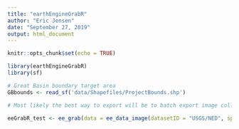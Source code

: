```yaml
---
title: "earthEngineGrabR"
author: "Eric Jensen"
date: "September 27, 2019"
output: html_document
---
```


```r
knitr::opts_chunk$set(echo = TRUE)

library(earthEngineGrabR)
library(sf)
```

```r
# Great Basin boundary target area
GBbounds <- read_sf('data/Shapefiles/ProjectBounds.shp')

# Most likely the best way to export will be to batch export image collections to drive using the fittoprecipe batch script and then to use the googledrive R package to download the files to the project data folder. However, ask Matt Ross if he has any protips for grabbing imagecollections directly from GEE using the earthEngingGrabR package

eeGrabR_test <- ee_grab(data = ee_data_image(datasetID = "USGS/NED", spatialReducer = "mean", bandSelection = "elevation"), targetArea = GBbounds)
```


